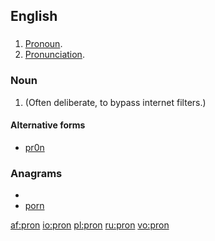 ==English==

==={{abbreviation|en}}===
{{infl|en|abbreviation}}

# [[pronoun|Pronoun]].
# [[pronunciation|Pronunciation]].

===Noun===
{{en-noun|-}}

# {{internet|leet}} {{misspelling of|porn}} (Often deliberate, to bypass internet filters.)

====Alternative forms====
* [[pr0n]]

===Anagrams===
* {{alphagram|nopr}}
* [[porn#English|porn]]

[[af:pron]]
[[io:pron]]
[[pl:pron]]
[[ru:pron]]
[[vo:pron]]